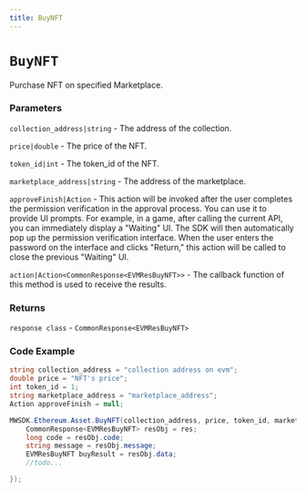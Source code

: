 ```yaml
---
title: BuyNFT
---
```


# `BuyNFT`

Purchase NFT on specified Marketplace.
### Parameters
`collection_address|string` - The address of the collection.

`price|double` - The price of the NFT.

`token_id|int` - The token_id of the NFT.

`marketplace_address|string` - The address of the marketplace.

`approveFinish|Action` - This action will be invoked after the user completes the permission verification in the approval process. You can use it to provide UI prompts. For example, in a game, after calling the current API, you can immediately display a "Waiting" UI. The SDK will then automatically pop up the permission verification interface. When the user enters the password on the interface and clicks "Return," this action will be called to close the previous "Waiting" UI.

`action|Action<CommonResponse<EVMResBuyNFT>>` - The callback function of this method is used to receive the results.

### Returns
`response class` - `CommonResponse<EVMResBuyNFT>`

### Code Example
```csharp
string collection_address = "collection address on evm";
double price = "NFT's price";
int token_id = 1;
string marketplace_address = "marketplace_address";
Action approveFinish = null;

MWSDK.Ethereum.Asset.BuyNFT(collection_address, price, token_id, marketplace_address, approveFinish, (res) => {
    CommonResponse<EVMResBuyNFT> resObj = res;
    long code = resObj.code;
    string message = resObj.message;
    EVMResBuyNFT buyResult = resObj.data;
    //todo...

});
```
